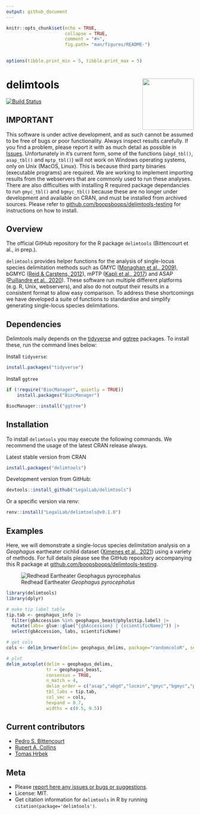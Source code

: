 ```yaml
---
output: github_document
---
```


<!-- README.md is generated from README.Rmd. Please edit that file -->

```r
knitr::opts_chunk$set(echo = TRUE,
                      collapse = TRUE,
                      comment = "#>",
                      fig.path= "man/figures/README-")
                      

options(tibble.print_min = 5, tibble.print_max = 5)
```

# delimtools <img src="man/figures/logo.png" align="right" height="138"  />
<!-- badges: start -->
[![Build Status](https://travis-ci.org/LegalLab/delimtools.svg?branch=master)](https://app.travis-ci.com/LegalLab/delimtools)

## IMPORTANT

This software is under active development, and as such cannot be assumed to be free of bugs or poor functionality. Always inspect results carefully. If you find a problem, please report it with as much detail as possible in [Issues](https://github.com/LegalLab/delimtools/issues). Unfortunately in it's current form, some of the functions (`abgd_tbl()`, `asap_tbl()` and `mptp_tbl()`) will not work on Windows operating systems, only on Unix (MacOS, Linux). This is because third party binaries (executable programs) are required. We are working to implement importing results from the webservers that are commonly used to run these analyses. There are also difficulties with installing R required package dependancies to run `gmyc_tbl()` and `bgmyc_tbl()` because these are no longer under development and available on CRAN, and must be installed from archived sources. Please refer to [github.com/boopsboops/delimtools-testing](https://github.com/boopsboops/delimtools-testing/blob/main/scripts/install.md) for instructions on how to install.

## Overview

The official GitHub repository for the R package `delimtools` (Bittencourt et al., in prep.).

`delimtools` provides helper functions for the analysis of single-locus species delimitation methods such as GMYC ([Monaghan et al., 2009](https://doi.org/10.1093/sysbio/syp027)), bGMYC ([Reid & Carstens, 2012](https://doi.org/10.1186/1471-2148-12-196)), mPTP ([Kapli et al., 2017](https://doi.org/10.1093/bioinformatics/btx025)) and ASAP ([Puillandre et al., 2020](https://doi.org/10.1111/1755-0998.13281)). These software run multiple different platforms (e.g. R, Unix, webservers), and also do not output their results in a consistent format to allow easy comparison. To address these shortcomings we have developed a suite of functions to standardise and simplify generating single-locus species delimitations.

## Dependencies
Delimtools maily depends on the [tidyverse](https://www.tidyverse.org/) and 
[ggtree](https://github.com/YuLab-SMU/ggtree) packages. To install these, run 
the command lines below:

Install `tidyverse`:
```r
install.packages("tidyverse")

```

Install `ggtree`
```r
if (!require("BiocManager", quietly = TRUE))
    install.packages("BiocManager")

BiocManager::install("ggtree")

```

## Installation

To install `delimtools` you may execute the following commands. We recommend the usage of
the latest CRAN release always.

Latest stable version from CRAN
```r
install.packages("delimtools")

```

Development version from GitHub:
```r
devtools::install_github("LegalLab/delimtools")
```

Or a specific version via renv:
```r
renv::install("LegalLab/delimtools@v0.1.0")
```

## Examples

Here, we will demonstrate a single-locus species delimitation analysis on a _Geophagus_ eartheater cichlid dataset ([Ximenes et al., 2021](https://doi.org/10.7717/peerj.12443)) using a variety of methods. For full details please see the GitHub repository accompanying this R package at [github.com/boopsboops/delimtools-testing](https://github.com/boopsboops/delimtools-testing).

![Redhead Eartheater _Geophagus pyrocephalus_](https://raw.githubusercontent.com/boopsboops/delimtools-testing/79d6257c9ae4b7da1047e5ffa9ef1a04b4139dae/assets/geophagus_redhead_tapajos.jpg)
```r
library(delimtools)
library(dplyr)

# make tip label table
tip.tab <- geophagus_info |> 
  filter(gbAccession %in% geophagus_beast@phylo$tip.label) |>
  mutate(labs= glue::glue("{gbAccession} | {scientificName}")) |> 
  select(gbAccession, labs, scientificName)

# get cols
cols <- delim_brewer(delim= geophagus_delims, package="randomcoloR", seed=42)

# plot
delim_autoplot(delim = geophagus_delims, 
               tr = geophagus_beast, 
               consensus = TRUE,
               n_match = 4,
               delim_order = c("asap","abgd","locmin","gmyc","bgmyc","ptp", "mptp","morph"),
               tbl_labs = tip.tab, 
               col_vec = cols,
               hexpand = 0.7,
               widths = c(0.5, 0.5))
```

## Current contributors

* [Pedro S. Bittencourt](https://github.com/pedrosenna)
* [Rupert A. Collins](https://github.com/boopsboops)
* [Tomas Hrbek](https://github.com/killidude)

## Meta

* Please [report here any issues or bugs or suggestions](https://github.com/legalLab/delimtools/issues).
* License: MIT.
* Get citation information for `delimtools` in R by running `citation(package='delimtools')`.

